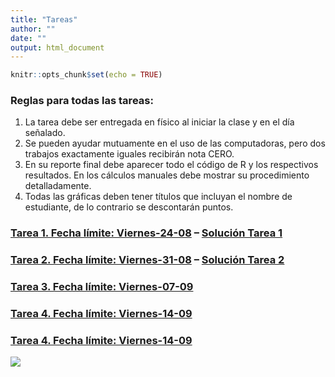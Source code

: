 ```yaml
---
title: "Tareas"
author: ""
date: ""
output: html_document
---
```


```r
knitr::opts_chunk$set(echo = TRUE)
```

### Reglas para todas las tareas: 

1. La tarea debe ser entregada en físico al iniciar la clase y en el día señalado.
2. Se pueden ayudar mutuamente en el uso de las computadoras, pero dos trabajos exactamente iguales recibirán nota CERO.
3. En su reporte final debe aparecer todo el código de R y los respectivos resultados. En los cálculos manuales debe mostrar su procedimiento detalladamente.
4. Todas las gráficas deben tener títulos que incluyan el nombre de estudiante, de lo contrario se descontarán puntos.

### [Tarea 1. Fecha límite: Viernes-24-08](https://didier-murillo.netlify.com/t1) -- [Solución Tarea 1](https://didier-murillo.netlify.com/st1)

### [Tarea 2. Fecha límite: Viernes-31-08](https://didier-murillo.netlify.com/t2) -- [Solución Tarea 2](https://didier-murillo.netlify.com/st2)

### [Tarea 3. Fecha límite: Viernes-07-09](https://didier-murillo.netlify.com/t3)

### [Tarea 4. Fecha límite: Viernes-14-09](https://didier-murillo.netlify.com/t4)

### [Tarea 4. Fecha límite: Viernes-14-09](https://didier-murillo.netlify.com/t4)




![](blanco.png)



